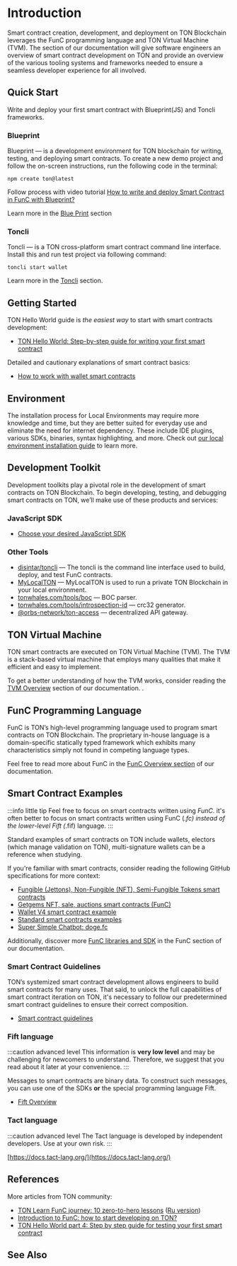 # Introduction

Smart contract creation, development, and deployment on TON Blockchain leverages the FunC programming language and TON Virtual Machine (TVM). The section of our documentation will give software engineers an overview of smart contract development on TON and provide an overview of the various tooling systems and frameworks needed to ensure a seamless developer experience for all involved.

## Quick Start

Write and deploy your first smart contract with Blueprint(JS) and Toncli frameworks.

### Blueprint

Blueprint — is a development environment for TON blockchain for writing, testing, and deploying smart contracts.
To create a new demo project and follow the on-screen instructions, run the following code in the terminal:

```console
npm create ton@latest
```

Follow process with video tutorial [How to write and deploy Smart Contract in FunC with Blueprint?](https://www.youtube.com/watch?v=isfFGmyJvns&list=PLyDBPwv9EPsA5vcUM2vzjQOomf264IdUZ)

Learn more in the [Blue Print](/develop/smart-contracts/sdk/javascript) section

### Toncli

Toncli — is a TON cross-platform smart contract command line interface. Install this and run test project via following command:

```console
toncli start wallet
```

Learn more in the [Toncli](/develop/smart-contracts/sdk/toncli) section.



## Getting Started

TON Hello World guide is _the easiest way_ to start with smart contracts development:
* [TON Hello World: Step-by-step guide for writing your first smart contract](https://ton-community.github.io/tutorials/02-contract/)

Detailed and cautionary explanations of smart contract basics:
* [How to work with wallet smart contracts](/develop/smart-contracts/tutorials/wallet)



## Environment

The installation process for Local Environments may require more knowledge and time, but they are better suited for everyday use and eliminate the need for internet dependency.
These include IDE plugins, various SDKs, binaries, syntax highlighting, and more. Check out [our local environment installation guide](/develop/smart-contracts/environment/installation) to learn more.

## Development Toolkit

Development toolkits play a pivotal role in the development of smart contracts on TON Blockchain. To begin developing, testing, and debugging smart contracts on TON, we’ll make use of these products and services:

### JavaScript SDK

* [Choose your desired JavaScript SDK](/develop/smart-contracts/sdk/javascript)

### Other Tools

* [disintar/toncli](/develop/smart-contracts/sdk/toncli) — The toncli is the command line interface used to build, deploy, and test FunC contracts.
* [MyLocalTON](/participate/nodes/local-ton) — MyLocalTON is used to run a private TON Blockchain in your local environment.
* [tonwhales.com/tools/boc](https://tonwhales.com/tools/boc) — BOC parser.
* [tonwhales.com/tools/introspection-id](https://tonwhales.com/tools/introspection-id) — crc32 generator.
* [@orbs-network/ton-access](https://www.orbs.com/ton-access/) — decentralized API gateway.

## TON Virtual Machine

TON smart contracts are executed on TON Virtual Machine (TVM).
The TVM is a stack-based virtual machine that employs many qualities that make it efficient and easy to implement.

To get a better understanding of how the TVM works, consider reading the [TVM Overview](/learn/tvm-instructions/tvm-overview) section of our documentation. .

## FunC Programming Language

FunC is TON’s high-level programming language used to program smart contracts on TON Blockchain. The proprietary in-house language is a domain-specific statically typed framework which exhibits many characteristics simply not found in competing language types.

Feel free to read more about FunC in the [FunC Overview section](/develop/func/overview.md) of our documentation.

## Smart Contract Examples

:::info little tip
Feel free to focus on smart contracts written using _FunC_. it's often better to focus on smart contracts written using FunC (*.fc) instead of the lower-level Fift (*.fif) language.
:::

Standard examples of smart contracts on TON include wallets, electors (which manage validation on TON), multi-signature wallets can be a reference when studying.

If you're familiar with smart contracts, consider reading the following GitHub specifications for more context:

- [Fungible (Jettons), Non-Fungible (NFT), Semi-Fungible Tokens smart contracts](https://github.com/ton-blockchain/token-contract/tree/main)
- [Getgems NFT, sale, auctions smart contracts (FunC)](https://github.com/getgems-io/nft-contracts)
- [Wallet V4 smart contract example](https://github.com/ton-blockchain/wallet-contract)
- [Standard smart contracts examples](https://github.com/ton-blockchain/ton/tree/master/crypto/smartcont)
- [Super Simple Chatbot: doge.fc](https://github.com/LaDoger/doge.fc)

Additionally, discover more [FunC libraries and SDK](/develop/smart-contracts/libraries) in the FunC section of our documentation.

### Smart Contract Guidelines

TON’s systemized smart contract development allows engineers to build smart contracts for many uses. That said, to unlock the full capabilities of smart contract iteration on TON, it's necessary to follow our predetermined smart contract guidelines to ensure their correct composition.
* [Smart contract guidelines](/develop/smart-contracts/guidelines)

### Fift language

:::caution advanced level
This information is **very low level** and may be challenging for newcomers to understand. Therefore, we suggest that you read about it later at your convenience.
:::

Messages to smart contracts are binary data. To construct such messages, you can use one of the SDKs **or** the special programming language Fift.

* [Fift Overview](/docs/develop/fift/overview)

### Tact language

:::caution advanced level
The Tact language is developed by independent developers. Use at your own risk.
:::

[https://docs.tact-lang.org/](https://docs.tact-lang.org/)



## References

More articles from TON community:

* [TON Learn FunC journey: 10 zero-to-hero lessons](https://blog.ton.org/func-journey) ([Ru version](https://github.com/romanovichim/TonFunClessons_ru))
* [Introduction to FunC: how to start developing on TON?](https://dev.to/dvlkv/introduction-in-func-how-to-start-developing-in-ton-50hp)
* [TON Hello World part 4: Step by step guide for testing your first smart contract](https://ton-community.github.io/tutorials/04-testing/)



## See Also

